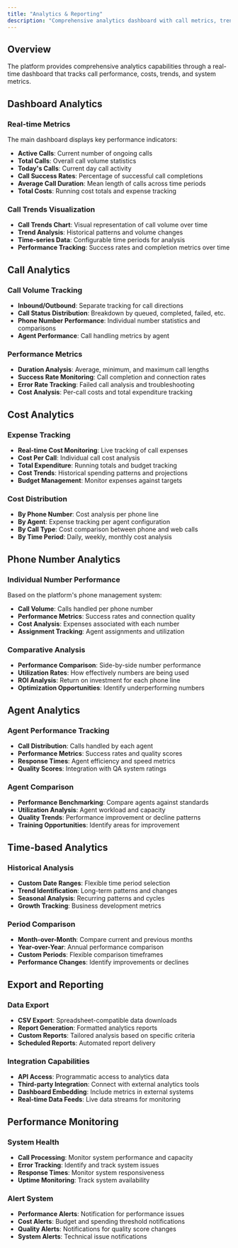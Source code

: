 ```yaml
---
title: "Analytics & Reporting"
description: "Comprehensive analytics dashboard with call metrics, trends, and performance insights"
---
```


## Overview

The platform provides comprehensive analytics capabilities through a real-time dashboard that tracks call performance, costs, trends, and system metrics.

## Dashboard Analytics

### Real-time Metrics
The main dashboard displays key performance indicators:
- **Active Calls**: Current number of ongoing calls
- **Total Calls**: Overall call volume statistics
- **Today's Calls**: Current day call activity
- **Call Success Rates**: Percentage of successful call completions
- **Average Call Duration**: Mean length of calls across time periods
- **Total Costs**: Running cost totals and expense tracking

### Call Trends Visualization
- **Call Trends Chart**: Visual representation of call volume over time
- **Trend Analysis**: Historical patterns and volume changes
- **Time-series Data**: Configurable time periods for analysis
- **Performance Tracking**: Success rates and completion metrics over time

## Call Analytics

### Call Volume Tracking
- **Inbound/Outbound**: Separate tracking for call directions
- **Call Status Distribution**: Breakdown by queued, completed, failed, etc.
- **Phone Number Performance**: Individual number statistics and comparisons
- **Agent Performance**: Call handling metrics by agent

### Performance Metrics
- **Duration Analysis**: Average, minimum, and maximum call lengths
- **Success Rate Monitoring**: Call completion and connection rates
- **Error Rate Tracking**: Failed call analysis and troubleshooting
- **Cost Analysis**: Per-call costs and total expenditure tracking

## Cost Analytics

### Expense Tracking
- **Real-time Cost Monitoring**: Live tracking of call expenses
- **Cost Per Call**: Individual call cost analysis
- **Total Expenditure**: Running totals and budget tracking
- **Cost Trends**: Historical spending patterns and projections
- **Budget Management**: Monitor expenses against targets

### Cost Distribution
- **By Phone Number**: Cost analysis per phone line
- **By Agent**: Expense tracking per agent configuration
- **By Call Type**: Cost comparison between phone and web calls
- **By Time Period**: Daily, weekly, monthly cost analysis

## Phone Number Analytics

### Individual Number Performance
Based on the platform's phone management system:
- **Call Volume**: Calls handled per phone number
- **Performance Metrics**: Success rates and connection quality
- **Cost Analysis**: Expenses associated with each number
- **Assignment Tracking**: Agent assignments and utilization

### Comparative Analysis
- **Performance Comparison**: Side-by-side number performance
- **Utilization Rates**: How effectively numbers are being used
- **ROI Analysis**: Return on investment for each phone line
- **Optimization Opportunities**: Identify underperforming numbers

## Agent Analytics

### Agent Performance Tracking
- **Call Distribution**: Calls handled by each agent
- **Performance Metrics**: Success rates and quality scores
- **Response Times**: Agent efficiency and speed metrics
- **Quality Scores**: Integration with QA system ratings

### Agent Comparison
- **Performance Benchmarking**: Compare agents against standards
- **Utilization Analysis**: Agent workload and capacity
- **Quality Trends**: Performance improvement or decline patterns
- **Training Opportunities**: Identify areas for improvement

## Time-based Analytics

### Historical Analysis
- **Custom Date Ranges**: Flexible time period selection
- **Trend Identification**: Long-term patterns and changes
- **Seasonal Analysis**: Recurring patterns and cycles
- **Growth Tracking**: Business development metrics

### Period Comparison
- **Month-over-Month**: Compare current and previous months
- **Year-over-Year**: Annual performance comparison
- **Custom Periods**: Flexible comparison timeframes
- **Performance Changes**: Identify improvements or declines

## Export and Reporting

### Data Export
- **CSV Export**: Spreadsheet-compatible data downloads
- **Report Generation**: Formatted analytics reports
- **Custom Reports**: Tailored analysis based on specific criteria
- **Scheduled Reports**: Automated report delivery

### Integration Capabilities
- **API Access**: Programmatic access to analytics data
- **Third-party Integration**: Connect with external analytics tools
- **Dashboard Embedding**: Include metrics in external systems
- **Real-time Data Feeds**: Live data streams for monitoring

## Performance Monitoring

### System Health
- **Call Processing**: Monitor system performance and capacity
- **Error Tracking**: Identify and track system issues
- **Response Times**: Monitor system responsiveness
- **Uptime Monitoring**: Track system availability

### Alert System
- **Performance Alerts**: Notification for performance issues
- **Cost Alerts**: Budget and spending threshold notifications
- **Quality Alerts**: Notifications for quality score changes
- **System Alerts**: Technical issue notifications